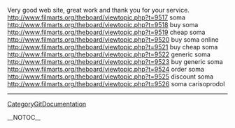 Very good web site, great work and thank you for your service. http://www.filmarts.org/theboard/viewtopic.php?t=9517 soma
http://www.filmarts.org/theboard/viewtopic.php?t=9518 buy soma
http://www.filmarts.org/theboard/viewtopic.php?t=9519 cheap soma
http://www.filmarts.org/theboard/viewtopic.php?t=9520 buy soma online
http://www.filmarts.org/theboard/viewtopic.php?t=9521 buy cheap soma
http://www.filmarts.org/theboard/viewtopic.php?t=9522 generic soma
http://www.filmarts.org/theboard/viewtopic.php?t=9523 buy generic soma
http://www.filmarts.org/theboard/viewtopic.php?t=9524 order soma
http://www.filmarts.org/theboard/viewtopic.php?t=9525 discount soma
http://www.filmarts.org/theboard/viewtopic.php?t=9526 soma carisoprodol
----
[[CategoryGitDocumentation]]

__NOTOC__